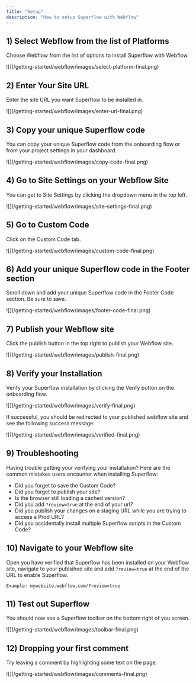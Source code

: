 ```yaml
---
title: "Setup"
description: "How to setup Superflow with Webflow"
---
```




## 1) Select Webflow from the list of Platforms

Choose Webflow from the list of options to install Superflow with Webflow.

<Frame>
![](/getting-started/webflow/images/select-platform-final.png)
</Frame>

## 2) Enter Your Site URL

Enter the site URL you want Superflow to be installed in.

<Frame>
![](/getting-started/webflow/images/enter-url-final.png)
</Frame>

## 3) Copy your unique Superflow code

You can copy your unique Superflow code from the onboarding flow or from your project settings in your dashboard.

<Frame>
![](/getting-started/webflow/images/copy-code-final.png)
</Frame>

## 4) Go to Site Settings on your Webflow Site

You can get to Site Settings by clicking the dropdown menu in the top left.

<Frame>
![](/getting-started/webflow/images/site-settings-final.png)
</Frame>

## 5) Go to Custom Code

Click on the Custom Code tab.

<Frame>
![](/getting-started/webflow/images/custom-code-final.png)
</Frame>

## 6) Add your unique Superflow code in the Footer section

Scroll down and add your unique Superflow code in the Footer Code section. Be sure to save.

<Frame>
![](/getting-started/webflow/images/footer-code-final.png)
</Frame>

## 7) Publish your Webflow site

Click the publish button in the top right to publish your Webflow site.

<Frame>
![](/getting-started/webflow/images/publish-final.png)
</Frame>


## 8) Verify your Installation

Verify your Superflow installation by clicking the Verify button on the onboarding flow.

<Frame>
![](/getting-started/webflow/images/verify-final.png)
</Frame>

If successful, you should be redirected to your published webflow site and see the following success message:

<Frame>
![](/getting-started/webflow/images/verified-final.png)
</Frame>

## 9) Troubleshooting

Having trouble getting your verifying your installation? Here are the common mistakes users encounter when installing Superflow:

 - Did you forget to save the Custom Code?
 - Did you forget to publish your site?
 - Is the browser still loading a cached version?
 - Did you add `?review=true` at the end of your url?
 - Did you publish your changes on a staging URL while you are trying to access a Prod URL?
 - Did you accidentally install multiple Superflow scripts in the Custom Code?


## 10) Navigate to your Webflow site 

Open you have verified that Superflow has been installed on your Webflow site, navigate to your publsihed site and add `?review=true` at the end of the URL to enable Superflow. 

`Example: mywebsite.webflow.com/?review=true`


## 11) Test out Superflow

You should now see a Superflow toolbar on the bottom right of you screen.

<Frame>
![](/getting-started/webflow/images/toolbar-final.png)
</Frame>




## 12) Dropping your first comment
Try leaving a comment by highlighting some text on the page.

<Frame>
![](/getting-started/webflow/images/comments-final.png)
</Frame>

